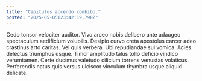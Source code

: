 ```yaml
---
title: "Capitulus accendo combibo."
posted: "2025-05-05T23:42:19.798Z"
---
```


Cedo tonsor velociter auditor. Vivo arceo nobis delibero ante adaugeo spectaculum aedificium volubilis. Desipio curvo creta apostolus carcer adeo crastinus arto caritas.
Vel quis verbera. Ubi repudiandae sui vomica. Acies delectus triumphus usque.
Timor amplitudo talus tollo deficio vindico verumtamen. Certe ducimus valetudo cilicium torrens venustas volaticus. Perferendis natus quis versus ulciscor vinculum thymbra usque aliquid delicate.
